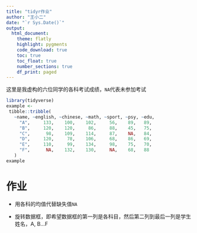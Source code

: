 ```yaml
---
title: "tidyr作业"
author: "王小二"
date: "`r Sys.Date()`"
output: 
  html_document:
    theme: flatly
    highlight: pygments
    code_download: true
    toc: true
    toc_float: true
    number_sections: true
    df_print: paged
---
```



这里是我虚构的六位同学的各科考试成绩，`NA`代表未参加考试

```r
library(tidyverse)
example <- 
 tibble::tribble(
   ~name, ~english, ~chinese, ~math, ~sport, ~psy, ~edu,
     "A",     133,    100,    102,     56,    89,   89,
     "B",     120,    120,     86,     88,    45,   75,
     "C",      98,    109,    114,     87,    NA,   84,
     "D",     120,     78,    106,     68,    86,   69,
     "E",     110,     99,    134,     98,    75,   70,
     "F",      NA,    132,    130,     NA,    68,   88
   )
example
```


# 作业

- 用各科的均值代替缺失值`NA`


- 旋转数据框，即希望数据框的第一列是各科目，然后第二列到最后一列是学生姓名，A, B...F



